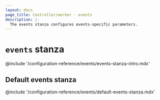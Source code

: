 ```yaml
---
layout: docs
page_title: Controller/worker - events
description: |-
  The events stanza configures events-specific parameters.
---
```


# `events` stanza

@include '/configuration-reference/events/events-stanza-intro.mdx'

## Default events stanza

@include '/configuration-reference/events/default-events-stanza.mdx'
